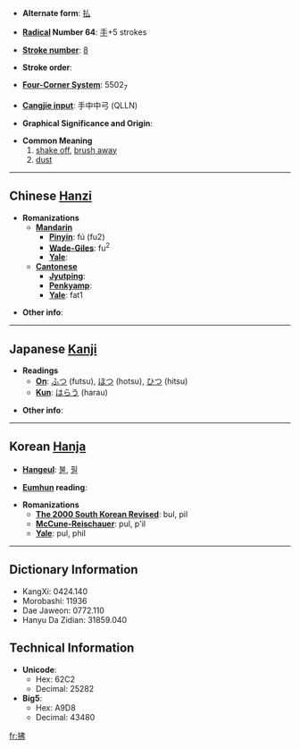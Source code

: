 * '''Alternate form''': [[払]]

* '''[[Wiktionary:Chinese radical index| Radical]] Number 64''': [[Wiktionary:Chinese radical index 手|手]]+5 strokes

* '''[[Wiktionary:Chinese total strokes index|Stroke number]]''': [[Wiktionary:Chinese total strokes index 8|8]]

* '''Stroke order''': 

* '''[[Wiktionary:Chinese four corner index|Four-Corner System]]''': 5502<sub>7</sub>

* '''[[Wiktionary:Chinese Cangjie index|Cangjie input]]''': 手中中弓 (QLLN)

* '''Graphical Significance and Origin''': 

* '''Common Meaning'''
*#[[shake off]], [[brush away]]
*# [[dust]]

----

== Chinese [[Hanzi]] ==

* '''Romanizations'''
** '''[[Mandarin]]'''
*** '''[[Pinyin]]''': fú (fu2)
*** '''[[Wade-Giles]]''': fu<sup>2</sup>
*** '''[[Yale]]''': 
** '''[[Cantonese]]'''
*** '''[[Jyutping]]''':
*** '''[[Penkyamp]]''': 
*** '''[[Yale]]''': fat1

* '''Other info''': 

----

== Japanese [[Kanji]] ==

* '''Readings'''
** '''[[On]]''': [[ふつ]] (futsu), [[ほつ]] (hotsu), [[ひつ]] (hitsu)
** '''[[Kun]]''': [[はらう]] (harau)

* '''Other info''':  

----

== Korean [[Hanja]] ==

* '''[[Hangeul]]''': [[불]], [[필]]

* '''[[Eumhun]] reading''': 

* '''Romanizations'''
** '''[[The 2000 South Korean Revised Romanization|The 2000 South Korean Revised]]''': bul, pil
** '''[[McCune-Reischauer]]''': pul, p'il
** '''[[Yale]]''': pul, phil

----

== Dictionary Information ==

* KangXi: 0424.140
* Morobashi: 11936
* Dae Jaweon: 0772.110
* Hanyu Da Zidian: 31859.040

== Technical Information ==

* '''Unicode''':
** Hex: 62C2
** Decimal: 25282
* '''Big5''':
** Hex: A9D8
** Decimal: 43480

[[fr:拂]]
